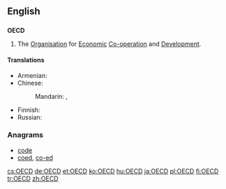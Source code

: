 ==English==

==={{initialism}}===
'''OECD'''
{{wikipedia}}

# The [[organization|Organisation]] for [[economic|Economic]] [[co-operation|Co-operation]] and [[development|Development]].

====Translations====
{{trans-top|the Organsiation for Economic Co-operation and Development}}
* Armenian: {{t|hy|ՏՀԶԿ|tr=THZK|sc=Armn}}
* Chinese:
*: Mandarin: {{t|zh|經濟合作與發展組織|sc=Hani}}, {{t|zh|经济合作与发展组织|tr=jīngjì hézuò yǔ fāzhǎn zǔzhī|sc=Hani}}
{{trans-mid}}
* Finnish: {{t|fi|OECD}}
* Russian: {{t|ru|ОЭСР|f|tr=o-e-es-ér|sc=Cyrl}}
{{trans-bottom}}

===Anagrams===
* [[code#English|code]]
* [[coed#English|coed]], [[co-ed#English|co-ed]]

[[cs:OECD]]
[[de:OECD]]
[[et:OECD]]
[[ko:OECD]]
[[hu:OECD]]
[[ja:OECD]]
[[pl:OECD]]
[[fi:OECD]]
[[tr:OECD]]
[[zh:OECD]]